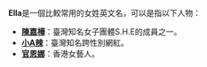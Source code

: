 '''Ella'''是一個比較常用的女姓英文名，可以是指以下人物：
*'''[[陳嘉樺|陳嘉樺]]'''：臺灣知名女子團體S.H.E的成員之一。
*'''[[小A辣|小A辣]]'''：臺灣知名跨性別網紅。
*'''[[官恩娜|官恩娜]]'''：香港女藝人。

{{disambig|E|Cat=非中文名称消歧义}}